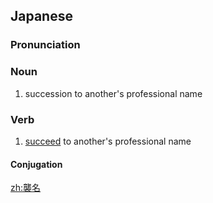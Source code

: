 ==Japanese==
{{ja-kanjitab|しゅう|めい|yomi=on}}

===Pronunciation===
{{ja-pron|しゅうめい|y=on}}

===Noun===
{{ja-noun|しゅうめい}}

# succession to another's professional name

===Verb===
{{ja-verb-suru|tr=trans|しゅうめい}}

# [[succeed]] to another's professional name

====Conjugation====
{{ja-suru|しゅうめい}}

[[zh:襲名]]